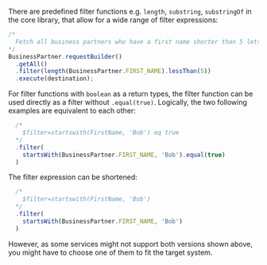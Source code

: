 There are predefined filter functions e.g. `length`, `substring`, `substringOf` in the core library, that allow for a wide range of filter expressions:

```ts
/*
  Fetch all business partners who have a first name shorter than 5 letters
*/
BusinessPartner.requestBuilder()
  .getAll()
  .filter(length(BusinessPartner.FIRST_NAME).lessThan(5))
  .execute(destination);
```

For filter functions with `boolean` as a return types, the filter function can be used directly as a filter without `.equal(true)`.
Logically, the two following examples are equivalent to each other:

```ts
  /*
    $filter=startswith(FirstName, 'Bob') eq true
  */
  .filter(
    startsWith(BusinessPartner.FIRST_NAME, 'Bob').equal(true)
  )
```

The filter expression can be shortened:

```ts
  /*
    $filter=startswith(FirstName, 'Bob')
  */
  .filter(
    startsWith(BusinessPartner.FIRST_NAME, 'Bob')
  )
```

However, as some services might not support both versions shown above, you might have to choose one of them to fit the target system.
